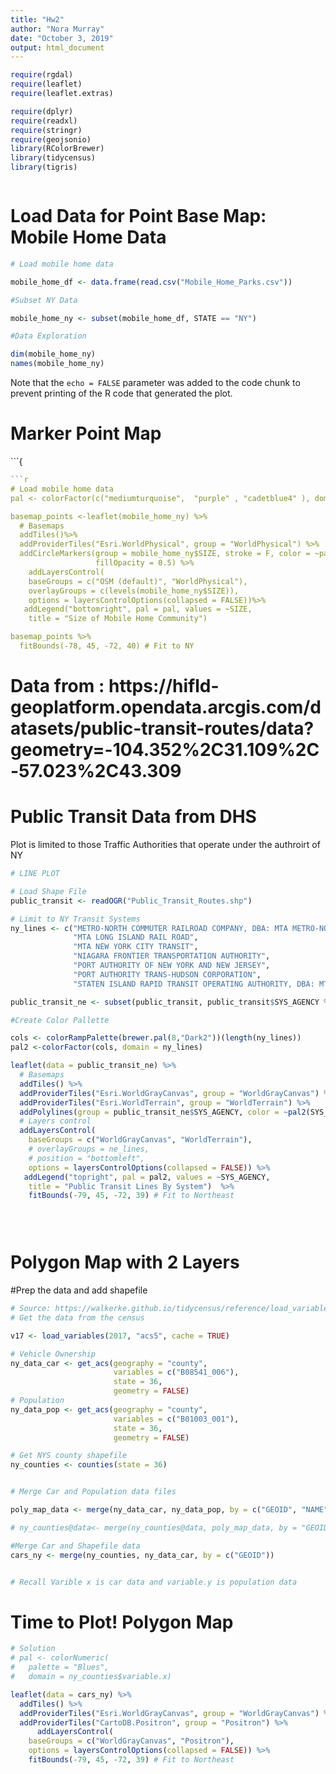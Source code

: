 ---
title: "Hw2"
author: "Nora Murray"
date: "October 3, 2019"
output: html_document
---
```{r setup, include=FALSE}
require(rgdal)
require(leaflet)
require(leaflet.extras)

require(dplyr)
require(readxl)
require(stringr)
require(geojsonio)
library(RColorBrewer)
library(tidycensus)
library(tigris)

```
```
```
# Load Data for Point Base Map: Mobile Home Data

```{r}
# Load mobile home data

mobile_home_df <- data.frame(read.csv("Mobile_Home_Parks.csv"))

#Subset NY Data 

mobile_home_ny <- subset(mobile_home_df, STATE == "NY")

#Data Exploration

dim(mobile_home_ny)
names(mobile_home_ny)

```

Note that the `echo = FALSE` parameter was added to the code chunk to prevent printing of the R code that generated the plot.

# Marker Point Map
```{

```{r}
```{r}
# Load mobile home data
pal <- colorFactor(c("mediumturquoise",  "purple" , "cadetblue4" ), domain = c("LARGE (>100)", "MEDIUM (51-100)","SMALL (<50)"))

basemap_points <-leaflet(mobile_home_ny) %>%
  # Basemaps
  addTiles()%>%
  addProviderTiles("Esri.WorldPhysical", group = "WorldPhysical") %>%
  addCircleMarkers(group = mobile_home_ny$SIZE, stroke = F, color = ~pal(SIZE), weight = 100,
                   fillOpacity = 0.5) %>%
    addLayersControl(
    baseGroups = c("OSM (default)", "WorldPhysical"),
    overlayGroups = c(levels(mobile_home_ny$SIZE)),
    options = layersControlOptions(collapsed = FALSE))%>%
   addLegend("bottomright", pal = pal, values = ~SIZE,
    title = "Size of Mobile Home Community")

basemap_points %>% 
  fitBounds(-78, 45, -72, 40) # Fit to NY

```

# Data from : https://hifld-geoplatform.opendata.arcgis.com/datasets/public-transit-routes/data?geometry=-104.352%2C31.109%2C-57.023%2C43.309

# Public Transit Data from DHS

Plot is limited to those Traffic Authorities that operate under the authroirt of NY 

```{r}
# LINE PLOT

# Load Shape File 
public_transit <- readOGR("Public_Transit_Routes.shp")

# Limit to NY Transit Systems
ny_lines <- c("METRO-NORTH COMMUTER RAILROAD COMPANY, DBA: MTA METRO-NORTH RAILROAD",  
              "MTA LONG ISLAND RAIL ROAD",                                                                  
              "MTA NEW YORK CITY TRANSIT",                                                                  
              "NIAGARA FRONTIER TRANSPORTATION AUTHORITY",                                                  
              "PORT AUTHORITY OF NEW YORK AND NEW JERSEY",                                                  
              "PORT AUTHORITY TRANS-HUDSON CORPORATION",                                                    
              "STATEN ISLAND RAPID TRANSIT OPERATING AUTHORITY, DBA: MTA STATEN ISLAND RAILWAY")

public_transit_ne <- subset(public_transit, public_transit$SYS_AGENCY %in% ne_lines)

#Create Color Pallette

cols <- colorRampPalette(brewer.pal(8,"Dark2"))(length(ny_lines))
pal2 <-colorFactor(cols, domain = ny_lines)

leaflet(data = public_transit_ne) %>%
  # Basemaps
  addTiles() %>%
  addProviderTiles("Esri.WorldGrayCanvas", group = "WorldGrayCanvas") %>%
  addProviderTiles("Esri.WorldTerrain", group = "WorldTerrain") %>%
  addPolylines(group = public_transit_ne$SYS_AGENCY, color = ~pal2(SYS_AGENCY))  %>%
  # Layers control
  addLayersControl(
    baseGroups = c("WorldGrayCanvas", "WorldTerrain"),
    # overlayGroups = ne_lines,
    # position = "bottomleft",
    options = layersControlOptions(collapsed = FALSE)) %>%
   addLegend("topright", pal = pal2, values = ~SYS_AGENCY,
    title = "Public Transit Lines By System")  %>%
    fitBounds(-79, 45, -72, 39) # Fit to Northeast


                 

```

# Polygon Map with 2 Layers 

#Prep the data and add shapefile 

```{r}
# Source: https://walkerke.github.io/tidycensus/reference/load_variables.html
# Get the data from the census

v17 <- load_variables(2017, "acs5", cache = TRUE)

# Vehicle Ownership 
ny_data_car <- get_acs(geography = "county", 
                       variables = c("B08541_006"),
                       state = 36,
                       geometry = FALSE)
# Population
ny_data_pop <- get_acs(geography = "county", 
                       variables = c("B01003_001"),
                       state = 36,
                       geometry = FALSE)

# Get NYS county shapefile 
ny_counties <- counties(state = 36)


# Merge Car and Population data files 

poly_map_data <- merge(ny_data_car, ny_data_pop, by = c("GEOID", "NAME"), sort = FALSE)

# ny_counties@data<- merge(ny_counties@data, poly_map_data, by = "GEOID", sort = FALSE)

#Merge Car and Shapefile data
cars_ny <- merge(ny_counties, ny_data_car, by = c("GEOID"))


# Recall Varible x is car data and variable.y is population data 


```
# Time to Plot! Polygon Map

```{r}

# Solution
# pal <- colorNumeric(
#   palette = "Blues",
#   domain = ny_counties$variable.x)

leaflet(data = cars_ny) %>%
  addTiles() %>%
  addProviderTiles("Esri.WorldGrayCanvas", group = "WorldGrayCanvas") %>%
  addProviderTiles("CartoDB.Positron", group = "Positron") %>%
      addLayersControl(
    baseGroups = c("WorldGrayCanvas", "Positron"),
    options = layersControlOptions(collapsed = FALSE)) %>%
    fitBounds(-79, 45, -72, 39) # Fit to Northeast

```

